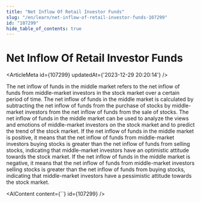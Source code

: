 ```yaml
---
title: "Net Inflow Of Retail Investor Funds"
slug: "/en/learn/net-inflow-of-retail-investor-funds-107299"
id: "107299"
hide_table_of_contents: true
---
```



# Net Inflow Of Retail Investor Funds

<ArticleMeta id={107299} updatedAt={'2023-12-29 20:20:14'} />
<div className='border-solid border-b border-t-0 my-4 border-[var(--ifm-color-gray-300)]' />

The net inflow of funds in the middle market refers to the net inflow of funds from middle-market investors in the stock market over a certain period of time. The net inflow of funds in the middle market is calculated by subtracting the net inflow of funds from the purchase of stocks by middle-market investors from the net inflow of funds from the sale of stocks. The net inflow of funds in the middle market can be used to analyze the views and emotions of middle-market investors on the stock market and to predict the trend of the stock market. If the net inflow of funds in the middle market is positive, it means that the net inflow of funds from middle-market investors buying stocks is greater than the net inflow of funds from selling stocks, indicating that middle-market investors have an optimistic attitude towards the stock market. If the net inflow of funds in the middle market is negative, it means that the net inflow of funds from middle-market investors selling stocks is greater than the net inflow of funds from buying stocks, indicating that middle-market investors have a pessimistic attitude towards the stock market.

<AIContent content={``} id={107299} />

